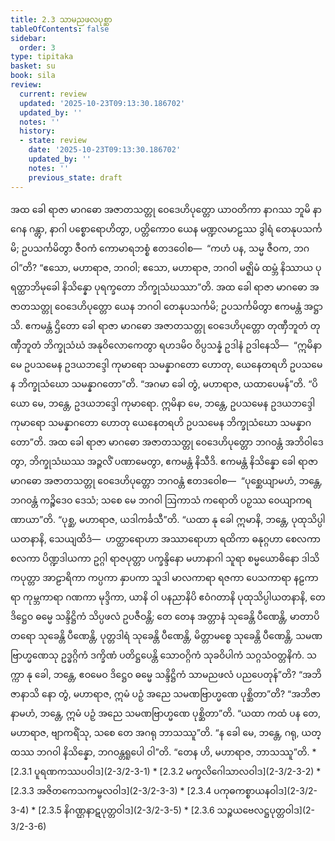 ```yaml
---
title: 2.3 သာမညဖလပုစ္ဆာ
tableOfContents: false
sidebar:
  order: 3
type: tipitaka
basket: su
book: sila
review:
  current: review
  updated: '2025-10-23T09:13:30.186702'
  updated_by: ''
  notes: ''
  history:
  - state: review
    date: '2025-10-23T09:13:30.186702'
    updated_by: ''
    notes: ''
    previous_state: draft
---
```



<ReviewStatus review={frontmatter.review} showDetails={true} />

<HypothesisAnnotation frontmatter={frontmatter} />

<DynamicBreadcrumb />

<Division number="160" book="sila" e="ch" v="6" p="47">

<Paragraph number="238" book="sila">
အထ ခေါ ရာဇာ မာဂဓော အဇာတသတ္တု ဝေဒေဟိပုတ္တော ယာဝတိကာ နာဂဿ ဘူမိ နာဂေန ဂန္တွာ, နာဂါ ပစ္စောရောဟိတွာ, ပတ္တိကောဝ ယေန မဏ္ဍလမာဠဿ ဒွါရံ တေနုပသင်္ကမိ; ဥပသင်္ကမိတွာ ဇီဝကံ ကောမာရဘစ္စံ ဧတဒဝေါစ—  “ကဟံ ပန, သမ္မ ဇီဝက, ဘဂဝါ”တိ? “ဧသော, မဟာရာဇ, ဘဂဝါ; ဧသော, မဟာရာဇ, ဘဂဝါ မဇ္ဈိမံ ထမ္ဘံ နိဿာယ ပုရတ္ထာဘိမုခေါ နိသိန္နော ပုရက္ခတော ဘိက္ခုသံဃဿာ”တိ.


</Paragraph>

</Division>
<Division number="161" book="sila" e="ch" v="6" p="47">

<Paragraph number="239" book="sila">
အထ ခေါ ရာဇာ မာဂဓော အဇာတသတ္တု ဝေဒေဟိပုတ္တော ယေန ဘဂဝါ တေနုပသင်္ကမိ; ဥပသင်္ကမိတွာ ဧကမန္တံ အဋ္ဌာသိ. ဧကမန္တံ ဌိတော ခေါ ရာဇာ မာဂဓော အဇာတသတ္တု ဝေဒေဟိပုတ္တော တုဏှီဘူတံ တုဏှီဘူတံ ဘိက္ခုသံဃံ အနုဝိလောကေတွာ ရဟဒမိဝ ဝိပ္ပသန္နံ ဥဒါနံ ဥဒါနေသိ—  “ဣမိနာ မေ ဥပသမေန ဥဒယဘဒ္ဒေါ ကုမာရော သမန္နာဂတော ဟောတု, ယေနေတရဟိ ဥပသမေန ဘိက္ခုသံဃော သမန္နာဂတော”တိ. “အဂမာ ခေါ တွံ, မဟာရာဇ, ယထာပေမန်”တိ. “ပိယော မေ, ဘန္တေ, ဥဒယဘဒ္ဒေါ ကုမာရော. ဣမိနာ မေ, ဘန္တေ, ဥပသမေန ဥဒယဘဒ္ဒေါ ကုမာရော သမန္နာဂတော ဟောတု ယေနေတရဟိ ဥပသမေန ဘိက္ခုသံဃော သမန္နာဂတော”တိ.


</Paragraph>

</Division>
<Division number="162" book="sila" e="ch" v="6" p="47">

<Paragraph number="240" book="sila">
အထ ခေါ ရာဇာ မာဂဓော အဇာတသတ္တု ဝေဒေဟိပုတ္တော ဘဂဝန္တံ အဘိဝါဒေတွာ, ဘိက္ခုသံဃဿ အဉ္ဇလိံ ပဏာမေတွာ, ဧကမန္တံ နိသီဒိ. ဧကမန္တံ နိသိန္နော ခေါ ရာဇာ မာဂဓော အဇာတသတ္တု ဝေဒေဟိပုတ္တော ဘဂဝန္တံ ဧတဒဝေါစ—  “ပုစ္ဆေယျာမဟံ, ဘန္တေ, ဘဂဝန္တံ ကဉ္စိဒေဝ ဒေသံ; သစေ မေ ဘဂဝါ ဩကာသံ ကရောတိ ပဉှဿ ဝေယျာကရဏာယာ”တိ. “ပုစ္ဆ, မဟာရာဇ, ယဒါကင်္ခသီ”တိ.


</Paragraph>

</Division>
<Division number="163" book="sila" e="ch" v="6" p="48">

<Paragraph number="241" book="sila">
“ယထာ နု ခေါ ဣမာနိ, ဘန္တေ, ပုထုသိပ္ပါယတနာနိ, သေယျထိဒံ—  ဟတ္ထာရောဟာ အဿာရောဟာ ရထိကာ ဓနုဂ္ဂဟာ စေလကာ စလကာ ပိဏ္ဍဒါယကာ ဥဂ္ဂါ ရာဇပုတ္တာ ပက္ခန္ဒိနော မဟာနာဂါ သူရာ စမ္မယောဓိနော ဒါသိကပုတ္တာ အာဠာရိကာ ကပ္ပကာ နှာပကာ သူဒါ မာလကာရာ ရဇကာ ပေသကာရာ နဠကာရာ ကုမ္ဘကာရာ ဂဏကာ မုဒ္ဒိကာ, ယာနိ ဝါ ပနညာနိပိ ဧဝံဂတာနိ ပုထုသိပ္ပါယတနာနိ, တေ ဒိဋ္ဌေဝ ဓမ္မေ သန္ဒိဋ္ဌိကံ သိပ္ပဖလံ ဥပဇီဝန္တိ; တေ တေန အတ္တာနံ သုခေန္တိ ပီဏေန္တိ, မာတာပိတရော သုခေန္တိ ပီဏေန္တိ, ပုတ္တဒါရံ သုခေန္တိ ပီဏေန္တိ, မိတ္တာမစ္စေ သုခေန္တိ ပီဏေန္တိ, သမဏဗြာဟ္မဏေသု ဥဒ္ဓဂ္ဂိကံ ဒက္ခိဏံ ပတိဋ္ဌပေန္တိ သောဝဂ္ဂိကံ သုခဝိပါကံ သဂ္ဂသံဝတ္တနိကံ. သက္ကာ နု ခေါ, ဘန္တေ, ဧဝမေဝ ဒိဋ္ဌေဝ ဓမ္မေ သန္ဒိဋ္ဌိကံ သာမညဖလံ ပညပေတုန်”တိ?


</Paragraph>

</Division>
<Division number="164" book="sila" e="ch" v="6" p="48">

<Paragraph number="242" book="sila">
“အဘိဇာနာသိ နော တွံ, မဟာရာဇ, ဣမံ ပဉှံ အညေ သမဏဗြာဟ္မဏေ ပုစ္ဆိတာ”တိ? “အဘိဇာနာမဟံ, ဘန္တေ, ဣမံ ပဉှံ အညေ သမဏဗြာဟ္မဏေ ပုစ္ဆိတာ”တိ. “ယထာ ကထံ ပန တေ, မဟာရာဇ, ဗျာကရိံသု, သစေ တေ အဂရု ဘာသဿူ”တိ. “န ခေါ မေ, ဘန္တေ, ဂရု, ယတ္ထဿ ဘဂဝါ နိသိန္နော, ဘဂဝန္တရူပေါ ဝါ”တိ. “တေန ဟိ, မဟာရာဇ, ဘာသဿူ”တိ.

</Paragraph>
</Division>

<TableOfContents book="sila" section="2.3">
* [2.3.1 ပူရဏကဿပဝါဒ](2-3/2-3-1)
* [2.3.2 မက္ခလိဂေါသာလဝါဒ](2-3/2-3-2)
* [2.3.3 အဇိတကေသကမ္ဗလဝါဒ](2-3/2-3-3)
* [2.3.4 ပကုဓကစ္စာယနဝါဒ](2-3/2-3-4)
* [2.3.5 နိဂဏ္ဌနာဋပုတ္တဝါဒ](2-3/2-3-5)
* [2.3.6 သဉ္စယဗေလဋ္ဌပုတ္တဝါဒ](2-3/2-3-6)
</TableOfContents>